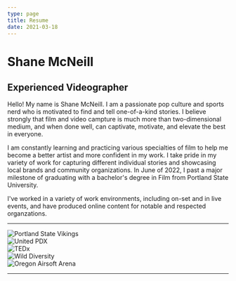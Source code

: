```yaml
---
type: page
title: Resume
date: 2021-03-18
---
```



# Shane McNeill

## Experienced Videographer

Hello! My name is Shane McNeill. I am a passionate pop culture and sports nerd who is motivated to find and tell one-of-a-kind stories. I believe strongly that film and video campture is much more than two-dimensional medium, and when done well, can captivate, motivate, and elevate the best in everyone.

I am constantly learning and practicing various specialties of film to help me become a better artist and more confident in my work. I take pride in my variety of work for capturing different individual stories and showcasing local brands and community organizations. In June of 2022, I past a major milestone of graduating with a bachelor's degree in Film from Portland State University.

I've worked in a variety of work environments, including on-set and in live events, and have produced online content for notable and respected organzations.

---

<div 
  className="brands"
  style={{
    display: "flex", 
    justifyContent: "space-around",
    marginTop: "3em",
    marginBottom: "3em",
    flexWrap: 'wrap',
  }}
>
  <div style={{marginLeft: "1em", marginRight: "1em"}}>
    <Image
      src="/images/portland-state-vikings-logo.png"
      alt="Portland State Vikings"
      width={133}
      height={100}
      priority
      className="next-image"
    />
  </div>
  <div style={{marginLeft: "1em", marginRight: "1em"}}>
    <Image
      src="/images/united-pdx-logo.png"
      alt="United PDX"
      width={77}
      height={100}
      priority
      className="next-image"
    />
  </div>
  <div style={{marginLeft: "1em", marginRight: "1em"}}>
    <Image
      src="/images/tedx-logo.png"
      alt="TEDx"
      width={337}
      height={100}
      priority
      className="next-image"
    />
  </div>
  <div style={{marginLeft: "1em", marginRight: "1em"}}>
    <Image
      src="/images/wild-diversity-logo.png"
      alt="Wild Diversity"
      width={196}
      height={100}
      priority
      className="next-image"
    />
  </div>
  <div style={{marginLeft: "1em", marginRight: "1em"}}>
    <Image
      src="/images/oregon-airsoft-logo.png"
      alt="Oregon Airsoft Arena"
      width={271}
      height={100}
      priority
      className="next-image"
    /> 
  </div>
</div>

--- 

<ExperienceRow
  title="Game Production Coordinator"
  company="Portland State Athletics"
  description="After my time as a Videographer last season, I was promoted to the role of Game Production Coordinator this season. In this role, I had a significant role in planning each game. This planning included creating social media content and closely collaborating with the Marketing Coordinator leading up to each home game. This involved filming, lighting, and editing pregame interviews and weekly coaches' shows."
/>

<ExperienceRow
  title="Social Media Videographer"
  company="TEDx Portland State University"
  description="During this internship, I worked with graphic designers and fellow videographers to generate various concepts for the TEDx social media pages leading up to Portland State's 2020 TEDx online-only event. These social media posts were informative and helped build anticipation with our growing social media followers. When it came time for Portland State's TEDx event in October of 2020, I led all facets of the filming process, including setting up audio equipment inside the theater, lighting the stage, and even shooting behind-the-scenes footage. I then edited the TEDx talks into individual videos and posted them on the official TEDx YouTube page during the post-production process."
/>

<ExperienceRow
  title="Video Intern"
  company="United PDX"
  description="With this internship, I've worked to create promotional videos for the youth soccer club United PDX. Working alongside Director of Communications and Marketing of the club, I've expanded the club's video content on their social media pages to bring in more prospective players."
/>